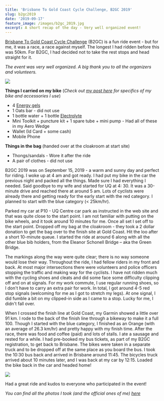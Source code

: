 ```yaml
---
title: 'Brisbane To Gold Coast Cycle Challenge, B2GC 2019'
slug: b2gc2019
date: '2019-09-17'
feature_image: /images/b2gc_2019.jpg
excerpt: A short recap of the day - Very well organized event!
---
```

[Brisbane To Gold Coast Cycle Challenge](https://b2gc.com.au) (B2GC) is a fun ride event - but for me, it was a race, a race against myself. The longest I had ridden before this was 50km. For B2GC, I had decided not to take the rest stops and head straight for it.

_The event was very well organized. A big thank you to all the organizers and volunteers._

![](/images/b2gc_2019.jpg)

**Things I carried on my bike** (_Check out [my post here](/blog/commuter-cycling-bag/) for specifics of my bike and accessories I use_)

-   4 [Energy gels](https://www.scienceinsport.com/au/shop-by-need/energy/go-isotonic-energy-gels/sis-go-isotonic-energy-gel-60ml-6-pack-orange)
-   1 Oats bar - did not use
-   1 bottle water + 1 bottle [Electrolyte](https://voostvitamins.com/au/range/isotonics/orange)
-   Mini Toolkit + puncture kit + 1 spare tube + mini pump - Had all of these in my Aero Wedge
-   Wallet (Id Card + some cash)
-   Mobile Phone

**Things in the bag** (handed over at the cloakroom at start site)

-   Thongs/sandals - Wore it after the ride
-   A pair of clothes - did not use

B2GC 2019 was on September 15, 2019 - a warm and sunny day and perfect for riding. I woke up at 4 am and got ready. I had put my bike in the car the previous night and packed all the things. Made sure I had everything I needed. Said goodbye to my wife and started for UQ at 4: 30. It was a 30-minute drive and reached there at around 5 am. Lots of cyclists were already there and getting ready for the early start with the red category. I planned to start with the blue category (< 25km/hr).

Parked my car at P10 - UQ Centre car park as instructed in the web site and that was quite close to the start point. I am not familiar with putting on the bike wheels, and it took around 10 minutes for me. Once all set I set off to the start point. Dropped off my bag at the cloakroom - they took a 2 dollar donation to get the bag over to the finish site at Gold Coast. Hit the loo after a short 10-minute queue. I started the ride at around 6 along with all the other blue bib holders, from the Eleanor Schonell Bridge – aka the Green Bridge.

The markings along the way were quite clear; there is no way someone would lose their way. Throughout the ride, I had fellow riders in my front and back. At most major intersections there were volunteers and police officers stopping the traffic and making way for the cyclists. I have not ridden much with the cycling shoes and cleats and did some face some difficulty clipping off and on at signals. For my work commute, I use regular running shoes, so I don't have to carry an extra pair for work. In total, I got around 4-5 red stop signals (welcoming for me as I got to stretch my legs). At one signal, I did fumble a bit on my clipped-in side as I came to a stop. Lucky for me, I didn't fall over.

When I crossed the finish line at Gold Coast, my Garmin showed a little over 91 km. I rode to the back of the finish line through a bikeway to make it a full 100. Though I started with the blue category, I finished as an Orange (with an average of 26.3 km/hr) and pretty happy with my finish time. After the race, there was food and coffee (paid) and lots of stalls. I ate a sausage and rested for a while. I had pre-booked my bus tickets, as part of my B2GC registration, to get back to Brisbane. The bikes were taken in a separate truck and to be dropped off at the same place as you board the bus. I took the 10:30 bus back and arrived in Brisbane around 11:45. The bicycles truck arrived about 10 minutes later, and I was back at my car by 12:15. Loaded the bike back in the car and headed home!

![](/images/b2gc_2019_collage.jpg)

Had a great ride and kudos to everyone who participated in the event!

_You can find all the photos I took (and the official ones of me) [here](https://photos.app.goo.gl/WVAGhbwdDbstzeUY7)_

